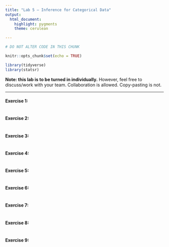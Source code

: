 ---
title: "Lab 5 – Inference for Categorical Data"
output:
  html_document:
    highlight: pygments
    theme: cerulean

---

```{r setup, include=FALSE}

# DO NOT ALTER CODE IN THIS CHUNK

knitr::opts_chunk$set(echo = TRUE)

library(tidyverse)
library(statsr)

```


**Note: this lab is to be turned in individually.** However, feel free to discuss/work with your team. Collaboration is allowed. Copy-pasting is not.


* * *

#### Exercise 1: 



```{r ex1, echo=TRUE}

```



#### Exercise 2: 



```{r ex2, echo=TRUE}

```



#### Exercise 3: 



```{r ex3, echo=TRUE}

```





#### Exercise 4: 



```{r ex4, echo=TRUE}

```



#### Exercise 5: 



```{r ex5, echo=TRUE}

```



#### Exercise 6: 



```{r ex6, echo=TRUE}

```



#### Exercise 7: 



```{r ex7, echo=TRUE}

```


#### Exercise 8: 


```{r ex8, echo=TRUE}

```

#### Exercise 9: 

```{r ex9, echo=TRUE}

```




